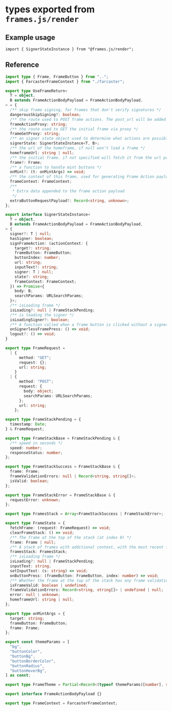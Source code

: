 # types exported from `frames.js/render`

## Example usage

```tsx
import { SignerStateInstance } from "@frames.js/render";
```

## Reference

```ts [frames.js/render/types.ts]
import type { Frame, FrameButton } from "..";
import { FarcasterFrameContext } from "./farcaster";

export type UseFrameReturn<
  T = object,
  B extends FrameActionBodyPayload = FrameActionBodyPayload,
> = {
  /** skip frame signing, for frames that don't verify signatures */
  dangerousSkipSigning?: boolean;
  /** the route used to POST frame actions. The post_url will be added as a the `url` query parameter */
  frameActionProxy: string;
  /** the route used to GET the initial frame via proxy */
  frameGetProxy: string;
  /** an signer state object used to determine what actions are possible */
  signerState: SignerStateInstance<T, B>;
  /** the url of the homeframe, if null won't load a frame */
  homeframeUrl: string | null;
  /** the initial frame. if not specified will fetch it from the url prop */
  frame?: Frame;
  /** a function to handle mint buttons */
  onMint?: (t: onMintArgs) => void;
  /** the context of this frame, used for generating Frame Action payloads */
  frameContext: FrameContext;
  /**
   * Extra data appended to the frame action payload
   */
  extraButtonRequestPayload?: Record<string, unknown>;
};

export interface SignerStateInstance<
  T = object,
  B extends FrameActionBodyPayload = FrameActionBodyPayload,
> {
  signer?: T | null;
  hasSigner: boolean;
  signFrameAction: (actionContext: {
    target?: string;
    frameButton: FrameButton;
    buttonIndex: number;
    url: string;
    inputText?: string;
    signer: T | null;
    state?: string;
    frameContext: FrameContext;
  }) => Promise<{
    body: B;
    searchParams: URLSearchParams;
  }>;
  /** isLoading frame */
  isLoading?: null | FrameStackPending;
  /** is loading the signer */
  isLoadingSigner?: boolean;
  /** A function called when a frame button is clicked without a signer */
  onSignerlessFramePress: () => void;
  logout?: () => void;
}

export type FrameRequest =
  | {
      method: "GET";
      request: {};
      url: string;
    }
  | {
      method: "POST";
      request: {
        body: object;
        searchParams: URLSearchParams;
      };
      url: string;
    };

export type FrameStackPending = {
  timestamp: Date;
} & FrameRequest;

export type FrameStackBase = FrameStackPending & {
  /** speed in seconds */
  speed: number;
  responseStatus: number;
};

export type FrameStackSuccess = FrameStackBase & {
  frame: Frame;
  frameValidationErrors: null | Record<string, string[]>;
  isValid: boolean;
};

export type FrameStackError = FrameStackBase & {
  requestError: unknown;
};

export type FramesStack = Array<FrameStackSuccess | FrameStackError>;

export type FrameState = {
  fetchFrame: (request: FrameRequest) => void;
  clearFrameStack: () => void;
  /** The frame at the top of the stack (at index 0) */
  frame: Frame | null;
  /** A stack of frames with additional context, with the most recent frame at index 0 */
  framesStack: FramesStack;
  /** isLoading frame */
  isLoading?: null | FrameStackPending;
  inputText: string;
  setInputText: (s: string) => void;
  onButtonPress: (frameButton: FrameButton, index: number) => void;
  /** Whether the frame at the top of the stack has any frame validation errors. Undefined when the frame is not loaded or set */
  isFrameValid: boolean | undefined;
  frameValidationErrors: Record<string, string[]> | undefined | null;
  error: null | unknown;
  homeframeUrl: string | null;
};

export type onMintArgs = {
  target: string;
  frameButton: FrameButton;
  frame: Frame;
};

export const themeParams = [
  "bg",
  "buttonColor",
  "buttonBg",
  "buttonBorderColor",
  "buttonRadius",
  "buttonHoverBg",
] as const;

export type FrameTheme = Partial<Record<(typeof themeParams)[number], string>>;

export interface FrameActionBodyPayload {}

export type FrameContext = FarcasterFrameContext;
```
